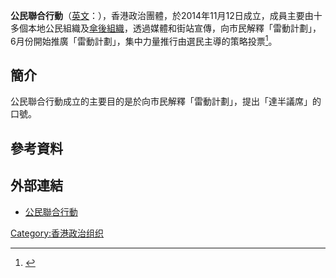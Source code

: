 {{expand|time=2017-01-08T06:43:16+00:00}}
{{refimprove|time=2017-01-08T06:43:16+00:00}}
{{香港政黨表
|中文名稱=公民聯合行動
|英文名稱=Citizens United in Action
|黨徽文件名 =
|色彩編碼=#FF00CC
|主席=
|創立=2014年11月12日 
|象徵顏色=[[粉紅色|粉紅色]]
|政黨口號=從佔領經驗說起，再走下去。
|政治派系= [[泛民主派|泛民主派]]
|意識形態=[[自由主义|自由主义]]<br>[[直接民主|直接民主]]
|立法會議席={{Infobox political party/seats|0|70|hex=#e0050d}}
|區議會議席= {{Infobox political party/seats|0|507|hex=#e0050d}}
|網站=https://www.facebook.com/events/300089920198104
}}
'''公民聯合行動'''（[[英文|英文]]：{{lang|en|'''Citizens United in Action'''}}），香港政治團體，於2014年11月12日成立，成員主要由十多個本地公民組織及[[傘後組織|傘後組織]]，透過媒體和街站宣傳，向市民解釋「雷動計劃」，6月份開始推廣「雷動計劃」，集中力量推行由選民主導的策略投票<ref>{{Cite web |url=http://hk.apple.nextmedia.com/news/art/20160606/19643158 |title=18傘後組織撐戴耀廷 「雷動聲吶」蒐選民意向 |accessdate=2017-01-08 |archive-date=2016-11-14 |archive-url=https://web.archive.org/web/20161114154459/http://hk.apple.nextmedia.com/news/art/20160606/19643158 |dead-url=yes }}</ref>。

==簡介==
公民聯合行動成立的主要目的是於向市民解釋「雷動計劃」，提出「達半議席」的口號。

==參考資料==
{{reflist}}

==外部連結==
*[https://www.facebook.com/events/300089920198104 公民聯合行動] {{Wayback|url=https://www.facebook.com/events/300089920198104 |date=20191009084529 }}

{{香港政黨}}

[[Category:香港政治组织|Category:香港政治组织]]
